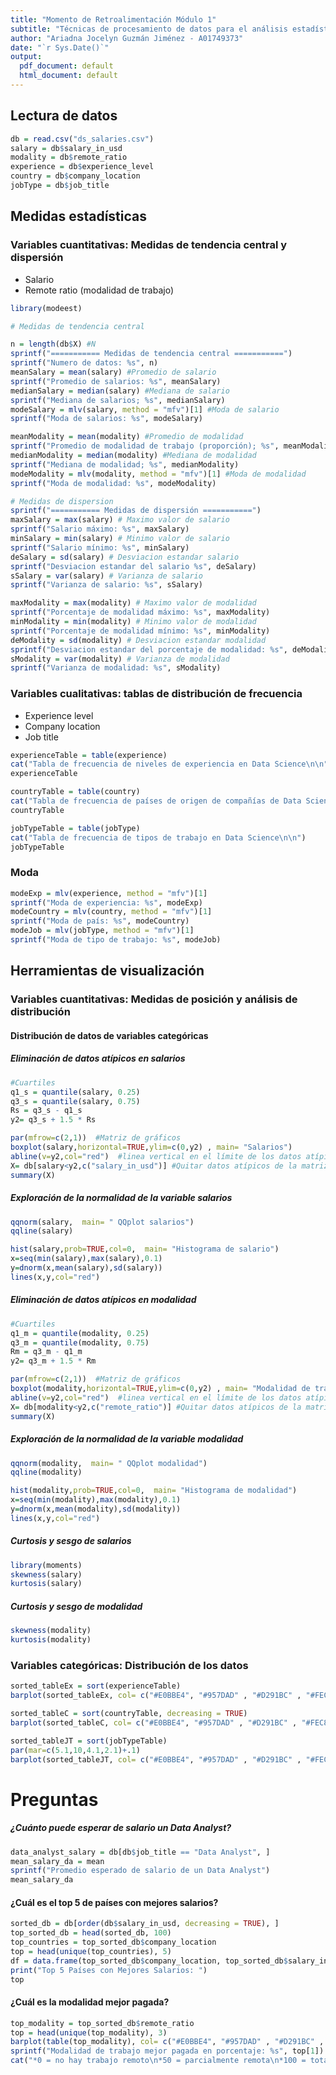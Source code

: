 ---
title: "Momento de Retroalimentación Módulo 1"
subtitle: "Técnicas de procesamiento de datos para el análisis estadístico y para la construcción de modelos"
author: "Ariadna Jocelyn Guzmán Jiménez - A01749373"
date: "`r Sys.Date()`"
output:
  pdf_document: default
  html_document: default
---




## Lectura de datos

```{r}
db = read.csv("ds_salaries.csv")
salary = db$salary_in_usd
modality = db$remote_ratio
experience = db$experience_level
country = db$company_location
jobType = db$job_title
```


## Medidas estadísticas
### Variables cuantitativas: Medidas de tendencia central y dispersión 

* Salario 
* Remote ratio (modalidad de trabajo)

```{r}

library(modeest)

# Medidas de tendencia central 

n = length(db$X) #N
sprintf("=========== Medidas de tendencia central ===========")
sprintf("Numero de datos: %s", n)
meanSalary = mean(salary) #Promedio de salario
sprintf("Promedio de salarios: %s", meanSalary)
medianSalary = median(salary) #Mediana de salario
sprintf("Mediana de salarios; %s", medianSalary)
modeSalary = mlv(salary, method = "mfv")[1] #Moda de salario
sprintf("Moda de salarios: %s", modeSalary)

meanModality = mean(modality) #Promedio de modalidad
sprintf("Promedio de modalidad de trabajo (proporción); %s", meanModality)
medianModality = median(modality) #Mediana de modalidad
sprintf("Mediana de modalidad; %s", medianModality)
modeModality = mlv(modality, method = "mfv")[1] #Moda de modalidad
sprintf("Moda de modalidad: %s", modeModality)

# Medidas de dispersion
sprintf("=========== Medidas de dispersión ===========")
maxSalary = max(salary) # Maximo valor de salario
sprintf("Salario máximo: %s", maxSalary)
minSalary = min(salary) # Minimo valor de salario
sprintf("Salario mínimo: %s", minSalary)
deSalary = sd(salary) # Desviacion estandar salario
sprintf("Desviacion estandar del salario %s", deSalary)
sSalary = var(salary) # Varianza de salario
sprintf("Varianza de salario: %s", sSalary)

maxModality = max(modality) # Maximo valor de modalidad
sprintf("Porcentaje de modalidad máximo: %s", maxModality)
minModality = min(modality) # Minimo valor de modalidad
sprintf("Porcentaje de modalidad mínimo: %s", minModality)
deModality = sd(modality) # Desviacion estandar modalidad
sprintf("Desviacion estandar del porcentaje de modalidad: %s", deModality)
sModality = var(modality) # Varianza de modalidad
sprintf("Varianza de modalidad: %s", sModality)
```

### Variables cualitativas: tablas de distribución de frecuencia

* Experience level
* Company location
* Job title

```{r}
experienceTable = table(experience)
cat("Tabla de frecuencia de niveles de experiencia en Data Science\n\n")
experienceTable
```


```{r}
countryTable = table(country)
cat("Tabla de frecuencia de países de origen de compañías de Data Science\n\n")
countryTable
```


```{r}
jobTypeTable = table(jobType)
cat("Tabla de frecuencia de tipos de trabajo en Data Science\n\n")
jobTypeTable

```
### Moda

```{r}
modeExp = mlv(experience, method = "mfv")[1] 
sprintf("Moda de experiencia: %s", modeExp)
modeCountry = mlv(country, method = "mfv")[1] 
sprintf("Moda de país: %s", modeCountry)
modeJob = mlv(jobType, method = "mfv")[1] 
sprintf("Moda de tipo de trabajo: %s", modeJob)
```


## Herramientas de visualización
###  Variables cuantitativas: Medidas de posición y análisis de distribución

#### Distribución de datos de variables categóricas

##### Eliminación de datos atípicos en salarios 

```{r}
#Cuartiles
q1_s = quantile(salary, 0.25)
q3_s = quantile(salary, 0.75)
Rs = q3_s - q1_s 
y2= q3_s + 1.5 * Rs

par(mfrow=c(2,1))  #Matriz de gráficos 
boxplot(salary,horizontal=TRUE,ylim=c(0,y2) , main= "Salarios")
abline(v=y2,col="red")  #linea vertical en el límite de los datos atípicos
X= db[salary<y2,c("salary_in_usd")] #Quitar datos atípicos de la matriz db en la variable X
summary(X)
```



##### Exploración de la normalidad de la variable salarios 

```{r}
qqnorm(salary,  main= " QQplot salarios")
qqline(salary)
```


```{r}
hist(salary,prob=TRUE,col=0,  main= "Histograma de salario")
x=seq(min(salary),max(salary),0.1)
y=dnorm(x,mean(salary),sd(salary))
lines(x,y,col="red")
```



##### Eliminación de datos atípicos en modalidad 

```{r}
#Cuartiles
q1_m = quantile(modality, 0.25)
q3_m = quantile(modality, 0.75)
Rm = q3_m - q1_m 
y2= q3_m + 1.5 * Rm

par(mfrow=c(2,1))  #Matriz de gráficos 
boxplot(modality,horizontal=TRUE,ylim=c(0,y2) , main= "Modalidad de trabajo")
abline(v=y2,col="red")  #linea vertical en el límite de los datos atípicos
X= db[modality<y2,c("remote_ratio")] #Quitar datos atípicos de la matriz db en la variable X
summary(X)
```



##### Exploración de la normalidad de la variable modalidad 

```{r}
qqnorm(modality,  main= " QQplot modalidad")
qqline(modality)
```


```{r}
hist(modality,prob=TRUE,col=0,  main= "Histograma de modalidad")
x=seq(min(modality),max(modality),0.1)
y=dnorm(x,mean(modality),sd(modality))
lines(x,y,col="red")
```

##### Curtosis y sesgo de salarios

```{r}
library(moments)
skewness(salary)
kurtosis(salary)
```


##### Curtosis y sesgo de modalidad

```{r}
skewness(modality)
kurtosis(modality)
```


###  Variables categóricas: Distribución de los datos


```{r}
sorted_tableEx = sort(experienceTable)
barplot(sorted_tableEx, col= c("#E0BBE4", "#957DAD" , "#D291BC" , "#FEC8D8" ), main = "Niveles de experiencia en Data Science", xlab="Nivel", ylab = "Frecuencia" )
```


```{r}
sorted_tableC = sort(countryTable, decreasing = TRUE)
barplot(sorted_tableC, col= c("#E0BBE4", "#957DAD" , "#D291BC" , "#FEC8D8" ), main = "Paises de origen de companias", xlab="Frecuencia", width = 1, cex.names = 0.5, horiz = T, las = 2 )
```


```{r}
sorted_tableJT = sort(jobTypeTable)
par(mar=c(5.1,10,4.1,2.1)+.1)
barplot(sorted_tableJT, col= c("#E0BBE4", "#957DAD" , "#D291BC" , "#FEC8D8" ), main = "Tipos de trabajo en Data Science", xlab="Frecuencia", width = 1, cex.names = 0.5, horiz = T, las = 2 )
```


# Preguntas

##### ¿Cuánto puede esperar de salario un Data Analyst?

```{r}
data_analyst_salary = db[db$job_title == "Data Analyst", ]
mean_salary_da = mean
sprintf("Promedio esperado de salario de un Data Analyst")
mean_salary_da
```

#### ¿Cuál es el top 5 de países con mejores salarios?

```{r}
sorted_db = db[order(db$salary_in_usd, decreasing = TRUE), ]
top_sorted_db = head(sorted_db, 100)
top_countries = top_sorted_db$company_location
top = head(unique(top_countries), 5)
df = data.frame(top_sorted_db$company_location, top_sorted_db$salary_in_usd)
print("Top 5 Países con Mejores Salarios: ")
top
```

#### ¿Cuál es la modalidad mejor pagada? 

```{r}
top_modality = top_sorted_db$remote_ratio
top = head(unique(top_modality), 3)
barplot(table(top_modality), col= c("#E0BBE4", "#957DAD" , "#D291BC" , "#FEC8D8" ), xlab = "Modalidad en porcentaje", ylab = "Frecuencia", main= "Modalidad mejor pagada")
sprintf("Modalidad de trabajo mejor pagada en porcentaje: %s", top[1])
cat("*0 = no hay trabajo remoto\n*50 = parcialmente remota\n*100 = totalmente remota")
```




